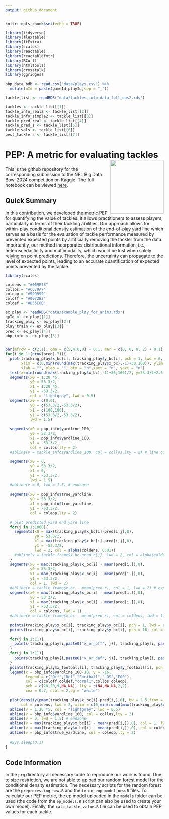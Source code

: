 ```yaml
---
output: github_document
---
```


```r
knitr::opts_chunk$set(echo = TRUE)

library(tidyverse)
library(flextable)
library(ftExtra)
library(scales)
library(reactable)
library(reactablefmtr)
library(RCurl)
library(htmltools)
library(crosstalk)
library(ggridges)

pbp_data_bdb <- read.csv("data/plays.csv") %>% 
  mutate(uId = paste(gameId,playId,sep = "_"))

tackle_list <- readRDS("data/tackles_info_data_full_oos2.rds")

tackles <- tackle_list[[1]]
tackle_info_real2 <- tackle_list[[2]]
tackle_info_simple2 <- tackle_list[[3]]
tackle_pred_real <- tackle_list[[4]]
tackle_pred_s <- tackle_list[[5]]
tackle_vals <- tackle_list[[6]] 
best_tacklers <- tackle_list[[7]]

```


# PEP: A metric for evaluating tackles <img src="plots/logo_bdb.png" align="right" height=170>

This is the github repository for the corresponding submission to the NFL Big Data Bowl 2024 competition on Kaggle. The full notebook can be viewed [here](https://www.kaggle.com/code/robbwu/pep-a-metric-for-evaluating-tackles).

## Quick Summary

In this contribution, we developed the metric PEP for quantifying the value of tackles. It allows practitioners to assess players, particularly in terms of their tackling abilities. Our approach allows for within-play conditional density estimation of the end-of-play yard line which serves as a basis for the evaluation of tackle performance measured by prevented expected points by artificially removing the tackler from the data. Importantly, our method incorporates distributional information, i.e., heteroscedasticity and multimodality, which would be lost when solely relying on point predictions. Therefore, the uncertainty can propagate to the level of expected points, leading to an accurate quantification of expected points prevented by the tackle.

```r
library(scales)

coldens = "#009E73"
collos = "#CC79A7"
coleop = "#999999"
coloff = "#0072B2"
coldef = "#D55E00"

ex_play <- readRDS("data/example_play_for_anim3.rds")
gpId <- ex_play[[1]]
tracking_play <- ex_play[[2]]
play_train <- ex_play[[3]]
pred <- ex_play[[4]]
pbp_info <- ex_play[[5]]


par(mfrow = c(2,1), oma = c(5,4,0,0) + 0.1, mar = c(0, 0, 0, 2) + 0.1)
for(i in 1:(nrow(pred)-7)){
  plot(tracking_play$x_bc[i], tracking_play$y_bc[i], pch = 1, lwd = 6, col = coloff, 
       xlim = c(0,min(round(max(tracking_play$x_bc),-1)+30,100)), ylim = c(-53.3/2, 53.3/2+5), 
       xlab = "", ylab = "", bty = "n",xaxt = "n", yaxt = "n")
  text(x=min(round(max(tracking_play$x_bc),-1)+30,100)/2, y=53.3/2+2.5, pbp_info$desc, cex=.7)
  segments(x0 = 1:20 *5,
           y0 = 53.3/2,
           x1 = 1:20 *5,
           y1 = -53.3/2,
           col = "lightgray", lwd = 0.5)
  segments(x0 = c(0,0),
           y0 = c(53.3/2,-53.3/2),
           x1 = c(100,100),
           y1 = c(53.3/2,-53.3/2),
           lwd = 1.5)
  
  segments(x0 = pbp_info$yardline_100,
           y0 = 53.3/2,
           x1 = pbp_info$yardline_100,
           y1 = -53.3/2,
           col = collos,lty = 2)
  #abline(v = tackle_info$yardline_100, col = collos,lty = 2) # line of scrimmage
  
  segments(x0 = 0,
           y0 = 53.3/2,
           x1 = 0,
           y1 = -53.3/2,
           lwd = 1.5)
  #abline(v = 0, lwd = 1.5) # endzone
  
  segments(x0 = pbp_info$true_yardline,
           y0 = 53.3/2,
           x1 = pbp_info$true_yardline,
           y1 = -53.3/2,
           col = coleop,lty = 2)
  
  # plot predicted yard end yard line
  for(j in 1:1000){
    segments(x0 = max(tracking_play$x_bc[i]-pred[i,j],0),
             y0 = 53.3/2,
             x1 = max(tracking_play$x_bc[i]-pred[i,j],0),
             y1 = -53.3/2,
             lwd = 2, col = alpha(coldens, 0.01))
    #abline(v = tackle_frame$x_bc-pred_r[j], lwd = 2, col = alpha(coldens, 0.01))
  }
  segments(x0 = max(tracking_play$x_bc[i] - mean(pred[i,]),0),
           y0 = 53.3/2,
           x1 = max(tracking_play$x_bc[i] - mean(pred[i,]),0),
           y1 = -53.3/2,
           col = 1, lwd = 2)
  #abline(v = tackle_frame$x_bc - mean(pred_r), col = 1, lwd = 2) # expected eop yardline
  segments(x0 = max(tracking_play$x_bc[i] - mean(pred[i,]),0),
           y0 = 53.3/2,
           x1 = max(tracking_play$x_bc[i] - mean(pred[i,]),0),
           y1 = -53.3/2,
           col = coldens, lwd = 1)
  #abline(v = tackle_frame$x_bc - mean(pred_r), col = coldens, lwd = 1) # expected eop yardline
  
  points(tracking_play$x_bc[i], tracking_play$y_bc[i], pch = 1, lwd = 6, col = coloff)
  points(tracking_play$x_bc[i], tracking_play$y_bc[i], pch = 16, col = coloff)
  
  for(j in 2:11){
    points(tracking_play[i,paste0("x_or_off", j)], tracking_play[i, paste0("y_or_off", j)], pch = 20, col = coloff)
  }
  for(j in 1:11){
    points(tracking_play[i,paste0("x_or_def", j)], tracking_play[i, paste0("y_or_def", j)], pch = 20, col = coldef)
  }
  points(tracking_play$x_football[i], tracking_play$y_football[i], pch = 9, col = "coral1", lwd = 2)
  legend(x = pbp_info$yardline_100-10, y = -16,
         legend = c("Off","Def","Football","LOS","EOP"),
         col = c(coloff,coldef,"coral1",collos,coleop),
         pch = c(20,20,9,NA,NA), lty = c(NA,NA,NA,2,2),
         cex = 0.7, ncol = 2,bg = "white") 
  
  plot(density(pmax(tracking_play$x_bc[i]-pred[i,],0), bw = 2.5,from = 0), 
       col = coldens, lwd = 2, xlim = c(0,min(round(max(tracking_play$x_bc),-1)+30,100)), bty = "n", main = "", xlab = "eop yardline")
  abline(v = 1:20 *5, col = "lightgray", lwd = 0.5)
  abline(v = pbp_info$yardline_100, col = collos,lty = 2)
  abline(v = 0, lwd = 1.5) # endzone
  abline(v = max(tracking_play$x_bc[i] - mean(pred[i,]),0), col = 1, lwd = 2)
  abline(v = max(tracking_play$x_bc[i] - mean(pred[i,]),0), col = coldens, lwd = 1)
  abline(v = pbp_info$true_yardline, col = coleop,lty = 2)
  
  #Sys.sleep(0.1)
}

```

## Code Information

In the `prg` directory all necessary code to reproduce our work is found. Due to size restriction, we are not able to upload our random forest model for the conditional density estimation. The necessary scripts for the random forest are the `preprocessing_new.R` and the `train_eop_model_new.R` files. To calculate our PEP metric, the ep model uploaded in the `models` folder can be used (the code from the `ep_models.R` script can also be used to create your own model). Finally, the `calc_tackle_value.R` file can be used to obtain PEP values for each tackle. 

